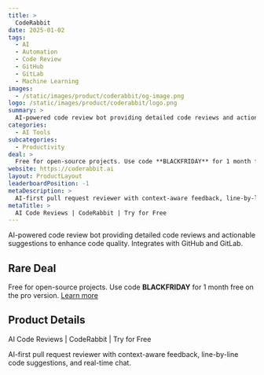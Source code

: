 ```yaml
---
title: >
  CodeRabbit
date: 2025-01-02
tags:
  - AI
  - Automation
  - Code Review
  - GitHub
  - GitLab
  - Machine Learning
images:
  - /static/images/product/coderabbit/og-image.png
logo: /static/images/product/coderabbit/logo.png
summary: >
  AI-powered code review bot providing detailed code reviews and actionable suggestions to enhance code quality. Integrates with GitHub and GitLab.
categories:
  - AI Tools
subcategories:
  - Productivity
deal: >
  Free for open-source projects. Use code **BLACKFRIDAY** for 1 month free on the pro version. [Learn more](https://www.coderabbit.ai/pricing)
website: https://coderabbit.ai
layout: ProductLayout
leaderboardPosition: -1
metaDescription: >
  AI-first pull request reviewer with context-aware feedback, line-by-line code suggestions, and real-time chat.
metaTitle: >
  AI Code Reviews | CodeRabbit | Try for Free
---
```

AI-powered code review bot providing detailed code reviews and actionable suggestions to enhance code quality. Integrates with GitHub and GitLab.

## Rare Deal

Free for open-source projects. Use code **BLACKFRIDAY** for 1 month free on the pro version. [Learn more](https://www.coderabbit.ai/pricing)

## Product Details

AI Code Reviews | CodeRabbit | Try for Free

AI-first pull request reviewer with context-aware feedback, line-by-line code suggestions, and real-time chat.
